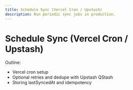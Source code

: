 ```yaml
---
title: Schedule Sync (Vercel Cron / Upstash)
description: Run periodic sync jobs in production.
---
```


# Schedule Sync (Vercel Cron / Upstash)

Outline:
- Vercel cron setup
- Optional retries and dedupe with Upstash QStash
- Storing lastSyncedAt and idempotency


